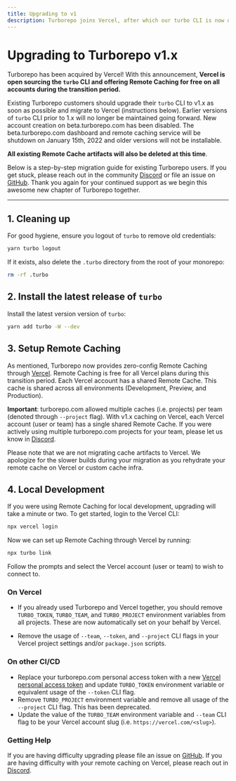 ```yaml
---
title: Upgrading to v1
description: Turborepo joins Vercel, after which our turbo CLI is now open-source, and remote caching is available on all accounts.
---
```


# Upgrading to Turborepo v1.x

Turborepo has been acquired by Vercel! With this announcement, **Vercel is open sourcing the `turbo` CLI and offering Remote Caching for free on all accounts during the transition period.**

Existing Turborepo customers should upgrade their `turbo` CLI to v1.x as soon as possible and migrate to Vercel (instructions below). Earlier versions of `turbo` CLI prior to 1.x will no longer be maintained going forward. New account creation on beta.turborepo.com has been disabled. The beta.turborepo.com dashboard and remote caching service will be shutdown on January 15th, 2022 and older versions will not be installable.

**All existing Remote Cache artifacts will also be deleted at this time**.

Below is a step-by-step migration guide for existing Turborepo users. If you get stuck, please reach out in the community [Discord](https://turborepo.org/discord) or file an issue on [GitHub](https://github.com/vercel/turborepo). Thank you again for your continued support as we begin this awesome new chapter of Turborepo together.

---

## 1. Cleaning up

For good hygiene, ensure you logout of `turbo` to remove old credentials:

```sh
yarn turbo logout
```

If it exists, also delete the `.turbo` directory from the root of your monorepo:

```sh
rm -rf .turbo
```

## 2. Install the latest release of `turbo`

Install the latest version version of `turbo`:

```sh
yarn add turbo -W --dev
```

## 3. Setup Remote Caching

As mentioned, Turborepo now provides zero-config Remote Caching through [Vercel](https://vercel.com?utm_source=turborepo.org&utm_medium=referral&utm_campaign=docs-link). Remote Caching is free for all Vercel plans during this transition period. Each Vercel account has a shared Remote Cache. This cache is shared across all environments (Development, Preview, and Production).

**Important**: turborepo.com allowed multiple caches (i.e. projects) per team (denoted through `--project` flag). With v1.x caching on Vercel, each Vercel account (user or team) has a single shared Remote Cache. If you were actively using multiple turborepo.com projects for your team, please let us know in [Discord](https://turborepo.org/discord).

Please note that we are not migrating cache artifacts to Vercel. We apologize for the slower builds during your migration as you rehydrate your remote cache on Vercel or custom cache infra.

## 4. Local Development

If you were using Remote Caching for local development, upgrading will take a minute or two. To get started, login to the Vercel CLI:

```sh
npx vercel login
```

Now we can set up Remote Caching through Vercel by running:

```sh
npx turbo link
```

Follow the prompts and select the Vercel account (user or team) to wish to connect to.

### On Vercel

- If you already used Turborepo and Vercel together, you should remove `TURBO_TOKEN`, `TURBO_TEAM`, and `TURBO_PROJECT` environment variables from all projects. These are now automatically set on your behalf by Vercel.

- Remove the usage of `--team`, `--token`, and `--project` CLI flags in your Vercel project settings and/or `package.json` scripts.

### On other CI/CD

- Replace your turborepo.com personal access token with a new [Vercel personal access token](https://vercel.com/account/tokens) and update `TURBO_TOKEN` environment variable or equivalent usage of the `--token` CLI flag.
- Remove `TURBO_PROJECT` environment variable and remove all usage of the `--project` CLI flag. This has been deprecated.
- Update the value of the `TURBO_TEAM` environment variable and `--team` CLI flag to be your Vercel account slug (i.e. `https://vercel.com/<slug>`).

### Getting Help

If you are having difficulty upgrading please file an issue on [GitHub](https://github.com/vercel/turborepo). If you are having difficulty with your remote caching on Vercel, please reach out in [Discord](https://turborepo.org/discord).
